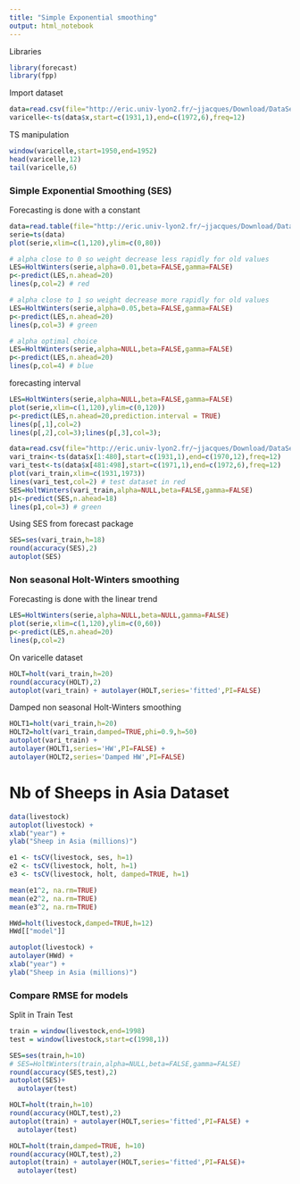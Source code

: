 ```yaml
---
title: "Simple Exponential smoothing"
output: html_notebook
---
```



Libraries
```r
library(forecast)
library(fpp)
```

Import dataset
```r
data=read.csv(file="http://eric.univ-lyon2.fr/~jjacques/Download/DataSet/varicelle.csv")
varicelle<-ts(data$x,start=c(1931,1),end=c(1972,6),freq=12)
```

TS manipulation
```r
window(varicelle,start=1950,end=1952)
head(varicelle,12)
tail(varicelle,6)
```

### Simple Exponential Smoothing (SES)
Forecasting is done with a constant
```r
data=read.table(file="http://eric.univ-lyon2.fr/~jjacques/Download/DataSet/serie2.txt")
serie=ts(data)
plot(serie,xlim=c(1,120),ylim=c(0,80))

# alpha close to 0 so weight decrease less rapidly for old values
LES=HoltWinters(serie,alpha=0.01,beta=FALSE,gamma=FALSE)
p<-predict(LES,n.ahead=20)
lines(p,col=2) # red

# alpha close to 1 so weight decrease more rapidly for old values
LES=HoltWinters(serie,alpha=0.05,beta=FALSE,gamma=FALSE)
p<-predict(LES,n.ahead=20)
lines(p,col=3) # green

# alpha optimal choice 
LES=HoltWinters(serie,alpha=NULL,beta=FALSE,gamma=FALSE)
p<-predict(LES,n.ahead=20)
lines(p,col=4) # blue
```

forecasting interval
```r
LES=HoltWinters(serie,alpha=NULL,beta=FALSE,gamma=FALSE)
plot(serie,xlim=c(1,120),ylim=c(0,120))
p<-predict(LES,n.ahead=20,prediction.interval = TRUE)
lines(p[,1],col=2)
lines(p[,2],col=3);lines(p[,3],col=3);
```


```r
data=read.csv(file="http://eric.univ-lyon2.fr/~jjacques/Download/DataSet/varicelle.csv")
vari_train<-ts(data$x[1:480],start=c(1931,1),end=c(1970,12),freq=12)
vari_test<-ts(data$x[481:498],start=c(1971,1),end=c(1972,6),freq=12)
plot(vari_train,xlim=c(1931,1973))
lines(vari_test,col=2) # test dataset in red
SES=HoltWinters(vari_train,alpha=NULL,beta=FALSE,gamma=FALSE)
p1<-predict(SES,n.ahead=18)
lines(p1,col=3) # green
```

Using SES from forecast package

```r
SES=ses(vari_train,h=18)
round(accuracy(SES),2)
autoplot(SES)
```


### Non seasonal Holt-Winters smoothing
Forecasting is done with the linear trend
```r
LES=HoltWinters(serie,alpha=NULL,beta=NULL,gamma=FALSE)
plot(serie,xlim=c(1,120),ylim=c(0,60))
p<-predict(LES,n.ahead=20)
lines(p,col=2)
```


On varicelle dataset
```r
HOLT=holt(vari_train,h=20)
round(accuracy(HOLT),2)
autoplot(vari_train) + autolayer(HOLT,series='fitted',PI=FALSE)
```


Damped non seasonal Holt-Winters smoothing
```r
HOLT1=holt(vari_train,h=20)
HOLT2=holt(vari_train,damped=TRUE,phi=0.9,h=50)
autoplot(vari_train) +
autolayer(HOLT1,series='HW',PI=FALSE) +
autolayer(HOLT2,series='Damped HW',PI=FALSE)
```


# Nb of Sheeps in Asia Dataset
```r
data(livestock)
autoplot(livestock) +
xlab("year") +
ylab("Sheep in Asia (millions)")
```

```r
e1 <- tsCV(livestock, ses, h=1)
e2 <- tsCV(livestock, holt, h=1)
e3 <- tsCV(livestock, holt, damped=TRUE, h=1)
```


```r
mean(e1^2, na.rm=TRUE)
mean(e2^2, na.rm=TRUE)
mean(e3^2, na.rm=TRUE)
```

```r
HWd=holt(livestock,damped=TRUE,h=12)
HWd[["model"]]
```

```r
autoplot(livestock) +
autolayer(HWd) +
xlab("year") +
ylab("Sheep in Asia (millions)")

```



### Compare RMSE for models

Split in Train Test

```r
train = window(livestock,end=1998)
test = window(livestock,start=c(1998,1))
```


```r
SES=ses(train,h=10)
# SES=HoltWinters(train,alpha=NULL,beta=FALSE,gamma=FALSE)
round(accuracy(SES,test),2)
autoplot(SES)+
  autolayer(test)

```

```r
HOLT=holt(train,h=10)
round(accuracy(HOLT,test),2)
autoplot(train) + autolayer(HOLT,series='fitted',PI=FALSE) + 
  autolayer(test)
```

```r
HOLT=holt(train,damped=TRUE, h=10)
round(accuracy(HOLT,test),2)
autoplot(train) + autolayer(HOLT,series='fitted',PI=FALSE)+ 
  autolayer(test)
```

